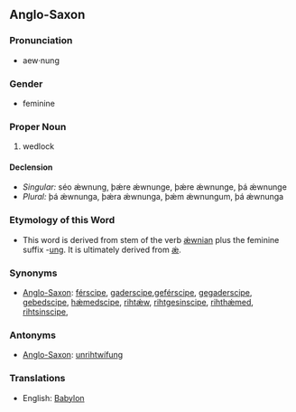 ==Anglo-Saxon==

===Pronunciation===
*aew·nung

===Gender===
*feminine

===Proper Noun===
#wedlock

====Declension====
*''Singular:'' séo ǽwnung, þǽre ǽwnunge, þǽre ǽwnunge, þá ǽwnunge
*''Plural:'' þá ǽwnunga, þǽra ǽwnunga, þǽm ǽwnungum, þá ǽwnunga

===Etymology of this Word===
*This word is derived from stem of the verb [[ǽwnian]] plus the feminine suffix -[[ung]].  It is ultimately derived from [[ǽ]].

===Synonyms===
*[[Anglo-Saxon]]: [[férscipe]], [[gaderscipe]],[[geférscipe]], [[gegaderscipe]], [[gebedscipe]], [[hǽmedscipe]], [[rihtǽw]], [[rihtgesinscipe]], [[rihthǽmed]], [[rihtsinscipe]], [[]]

===Antonyms===
*[[Anglo-Saxon]]: [[unrihtwífung]]

===Translations===
*English: [[Babylon]]